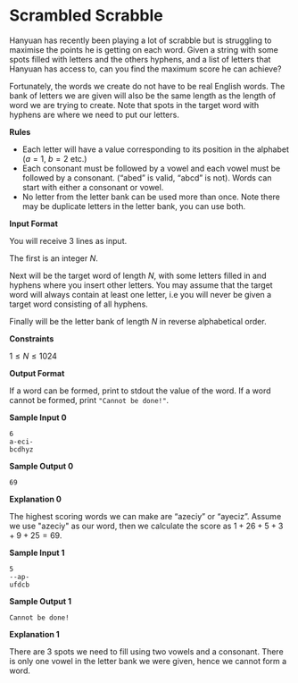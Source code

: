 # Scrambled Scrabble

Hanyuan has recently been playing a lot of scrabble but is struggling to maximise the points he is getting on each word. Given a string with some spots filled with letters and the others hyphens, and a list of letters that Hanyuan has access to, can you find the maximum score he can achieve?

Fortunately, the words we create do not have to be real English words. The bank of letters we are given will also be the same length as the length of word we are trying to create. Note that spots in the target word with hyphens are where we need to put our letters.

**Rules**

- Each letter will have a value corresponding to its position in the alphabet ($a=1$, $b=2$ etc.)
- Each consonant must be followed by a vowel and each vowel must be followed by a consonant. (“abed” is valid, “abcd” is not). Words can start with either a consonant or vowel.
- No letter from the letter bank can be used more than once. Note there may be duplicate letters in the letter bank, you can use both.

**Input Format**

You will receive 3 lines as input.

The first is an integer $N$.

Next will be the target word of length $N$, with some letters filled in and hyphens where you insert other letters. You may assume that the target word will always contain at least one letter, i.e you will never be given a target word consisting of all hyphens.

Finally will be the letter bank of length $N$ in reverse alphabetical order.

**Constraints**

$1 \leq N \leq 1024$

**Output Format**

If a word can be formed, print to stdout the value of the word. If a word cannot be formed, print `"Cannot be done!"`.

**Sample Input 0**

```
6
a-eci-
bcdhyz
```

**Sample Output 0**

```
69
```

**Explanation 0**

The highest scoring words we can make are “azeciy” or “ayeciz”. Assume we use "azeciy" as our word, then we calculate the score as $1 + 26 + 5 + 3 + 9 + 25 = 69$.

**Sample Input 1**

```
5
--ap-
ufdcb
```

**Sample Output 1**

```
Cannot be done!
```

**Explanation 1**

There are 3 spots we need to fill using two vowels and a consonant. There is only one vowel in the letter bank we were given, hence we cannot form a word.
